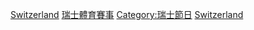 [[Category:各國綜合運動會|Switzerland]]
[[Category:瑞士體育賽事|]]
[[Category:瑞士節日|Category:瑞士節日]]
[[Category:歐洲綜合運動會|Switzerland]]
